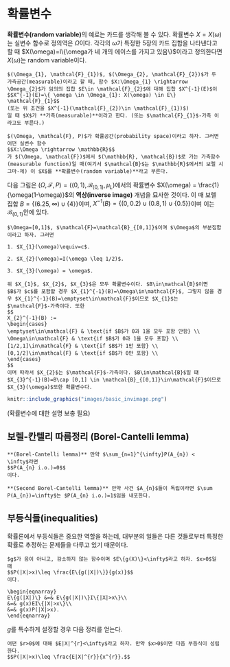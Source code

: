 # 확률변수 {#rv}

**확률변수(random variable)**의 예로는 카드를 생각해 볼 수 있다. 확률변수 $X=X(\omega)$는 실변수 함수로 정의역은 $\Omega$이다. 각각의 $\omega$가 특정한 5장의 카드 집합을 나타낸다고 할 때 $X(\omega)=I\{\omega가 네 개의 에이스를 가지고 있음\}$이라고 정의한다면 $X(\omega)$는 random variable이다.

```definition
$(\Omega_{1}, \mathcal{F}_{1})$, $(\Omega_{2}, \mathcal{F}_{2})$가 두 가측공간(measurable)이라고 할 때, 함수 $X:\Omega_{1} \rightarrow \Omega_{2}$가 임의의 집합 $E\in \mathcal{F}_{2}$에 대해 집합 $X^{-1}(E)$이
$$X^{-1}(E)=\{ \omega \in \Omega_{1}: X(\omega) \in E\} \mathcal{F}_{1}$$
(또는 위 조건을 $X^{-1}(\mathcal{F}_{2})\in \mathcal{F}_{1})$)
일 때 $X$가 **가측(measurable)**이라고 한다. (또는 $\mathcal{F}_{1}$-가측 이라고도 부른다.)

```

```definition
$(\Omega, \mathcal{F}, P)$가 확률공간(probability space)이라고 하자. 그러면 어떤 실변수 함수
$$X:\Omega \rightarrow \mathbb{R}$$
가 $(\Omega, \mathcal{F})$에서 $(\mathbb{R}, \mathcal{B})$로 가는 가측함수(measurable function)일 때(여기서 $\mathcal{B}$는 $\mathbb{R}$에서의 보렐 시그마-체) 이 $X$를 **확률변수(random variable)**라고 부른다.

```

다음 그림은 $(\Omega, \mathcal{F}, P)= ((0,1), \mathcal{B}_{(0,1)}, \mu_{L})$에서의 확률변수 $X(\omega) = \frac{1}{\omega(1-\omega)}$의 **역상(inverse image)** 개념을 묘사한 것이다. 이 때 보렐 집합 $B=\{ (6.25, \infty)\cup \{4\} \}$이며, $X^{-1}(B)=\{ (0,0.2)\cup (0.8,1)\cup \{0.5\} \}$이며 이는 $\mathcal{B}_{(0,1)}$안에 있다.

```example
$\Omega=[0,1]$, $\mathcal{F}=\mathcal{B}_{[0,1]}$이며 $\Omega$의 부분집합이라고 하자. 그러면

1. $X_{1}(\omega)\equiv=c$.

2. $X_{2}(\omega)=I(\omega \leq 1/2)$.

3. $X_{3}(\omega) = \omega$.

위 $X_{1}$, $X_{2}$, $X_{3}$은 모두 확률변수이다. $B\in\mathcal{B}$이면 $B$가 $c$를 포함할 경우 $X_{1}^{-1}(B)=\Omega\in\mathcal{F}$, 그렇지 않을 경우 $X_{1}^{-1}(B)=\emptyset\in\mathcal{F}$이므로 $X_{1}$는 $\mathcal{F}$-가측이다. 또한
$$
X_{2}^{-1}(B) := 
\begin{cases}
\emptyset\in\mathcal{F} & \text{if $B$가 0과 1을 모두 포함 안함} \\
\Omega\in\mathcal{F} & \text{if $B$가 0과 1을 모두 포함} \\
[1/2,1]\in\mathcal{F} & \text{if $B$가 1만 포함} \\
[0,1/2]\in\mathcal{F} & \text{if $B$가 0만 포함} \\
\end{cases}
$$
이며 따라서 $X_{2}$는 $\mathcal{F}$-가측이다. $B\in\mathcal{B}$일 떄 $X_{3}^{-1}(B)=B\cap [0,1] \in \mathcal{B}_{[0,1]}\in\mathcal{F}$이므로 $X_{3}(\omega)$또한 확률변수다.
```

```r
knitr::include_graphics("images/basic_invimage.png")
```

(확률변수에 대한 설명 보충 필요)

## 보렐-칸텔리 따름정리 (Borel-Cantelli lemma)

```lemma
**(Borel-Cantelli lemma)** 만약 $\sum_{n=1}^{\infty}P(A_{n}) < \infty$라면
$$P(A_{n} i.o.)=0$$
이다.

```

```lemma
**(Second Borel-Cantelli lemma)** 만약 사건 $A_{n}$들이 독립이라면 $\sum P(A_{n})=\infty$는 $P(A_{n} i.o.)=1$임을 내포한다.

```

## 부등식들(inequalities)

확률론에서 부등식들은 중요한 역할을 하는데, 대부분의 일들은 다른 것들로부터 특정한 확률로 추정하는 문제들을 다루고 있기 때문이다.

```lemma
$g$가 음이 아니고, 감소하지 않는 함수이며 $E\{g(X)\}<\infty$라고 하자. $x>0$일 때
$$P(|X|>x)\leq \frac{E\{g(|X|)\}}{g(x)}$$
이다.

```

```proof
\begin{eqnarray}
E\{g(|X|)\} &=& E\{g(|X|)\}I\{|X|>x\}\\
&=& g(x)EI\{|X|>x\}\\
&=& g(x)P(|X|>x).
\end{eqnarray}

```

$g$를 특수하게 설정할 경우 다음 정리를 얻는다.

```theorem
어떤 $r>0$에 대해 $E|X|^{r}<\infty$라고 하자. 만약 $x>0$이면 다음 부등식이 성립한다.
$$P(|X|>x)\leq \frac{E|X|^{r}}{x^{r}}.$$

```
